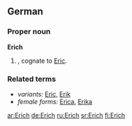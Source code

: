 ==German==

===Proper noun===
'''Erich'''

# {{given name|male||de:}}, cognate to [[Eric]].

===Related terms===
*''variants:'' [[Eric]], [[Erik]]
*''female forms:'' [[Erica]], [[Erika]]

[[ar:Erich]]
[[de:Erich]]
[[ru:Erich]]
[[sr:Erich]]
[[fi:Erich]]